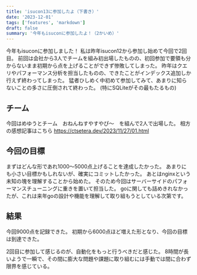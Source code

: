 ```yaml
---
title: 'isucon13に参加したよ（下書き）'
date: '2023-12-01'
tags: ['features', 'markdown']
draft: false
summary: '今年もisuconに参加したよ！（2かいめ）'
---
```


今年もisuconに参加しました！
私は昨年isucon12から参加し始めて今回で2回目。
前回は会社から3人でチームを組み初出場したものの、初回参加で要領も分からないまま初期から点を上げることができず惨敗してしまった。
昨年はクエリやパフォーマンス分析を担当したものの、できたことがインデックス追加しか行えず終わってしまった。
猛者ひしめく中初めて参加してみて、あまりに知らないことの多さに圧倒されて終わった。
(特にSQLiteがその最もたるもの)

## チーム

今回はめゆうとチーム　おねんねすやすやぴ〜　を組んで2人で出場した。
相方の感想記事はこちら
https://ctsetera.dev/2023/11/27/01.html

## 今回の目標

まずはどんな形であれ1000〜5000点上げることを達成したかった。
あまりにも小さい目標かもしれないが、確実にコミットしたかった。
あとはnginxという未知の塊を理解することから始めた。
そのため今回はサーバーサイドのパフォーマンスチューニングに重きを置いて担当した。
goに関しても詰めきれなかったが、これは来年goの設計や機能を理解して取り組もうとしている次第です。

## 結果

今回9000点を記録できた。
初期から6000点ほど増えた形となり、今回の目標は到達できた。

2回目に参加して感じるのが、自動化をもっと行うべきだと感じた。
8時間が長いようで一瞬で、その間に膨大な問題や課題に取り組むには手動では間に合わず限界を感じている。
